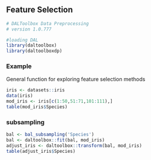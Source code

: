 ## Feature Selection

```r
# DALToolbox Data Preprocessing
# version 1.0.777

#loading DAL
library(daltoolbox) 
library(daltoolboxdp)
```

### Example
General function for exploring feature selection methods

```r
iris <- datasets::iris
data(iris)
mod_iris <- iris[c(1:50,51:71,101:111),]
table(mod_iris$Species)
```

### subsampling

```r
bal <- bal_subsampling('Species')
bal <- daltoolbox::fit(bal, mod_iris)
adjust_iris <- daltoolbox::transform(bal, mod_iris)
table(adjust_iris$Species)
```

